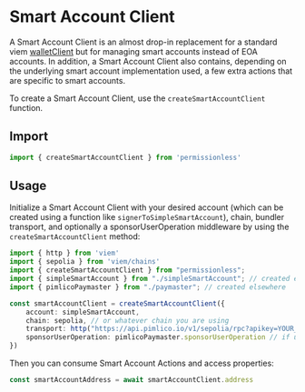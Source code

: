 # Smart Account Client

A Smart Account Client is an almost drop-in replacement for a standard viem [walletClient](https://viem.sh/docs/clients/wallet) but for managing smart accounts instead of EOA accounts. In addition, a Smart Account Client also contains, depending on the underlying smart account implementation used, a few extra actions that are specific to smart accounts.

To create a Smart Account Client, use the `createSmartAccountClient` function.

## Import

```ts
import { createSmartAccountClient } from 'permissionless'
```

## Usage

Initialize a Smart Account Client with your desired account (which can be created using a function like `signerToSimpleSmartAccount`), chain, bundler transport, and optionally a sponsorUserOperation middleware by using the `createSmartAccountClient` method:

```ts
import { http } from 'viem'
import { sepolia } from 'viem/chains'
import { createSmartAccountClient } from "permissionless";
import { simpleSmartAccount } from "./simpleSmartAccount"; // created elsewhere
import { pimlicoPaymaster } from "./paymaster"; // created elsewhere

const smartAccountClient = createSmartAccountClient({
    account: simpleSmartAccount,
    chain: sepolia, // or whatever chain you are using
    transport: http("https://api.pimlico.io/v1/sepolia/rpc?apikey=YOUR_PIMLICO_API_KEY"),
    sponsorUserOperation: pimlicoPaymaster.sponsorUserOperation // if using a paymaster
})
```

Then you can consume Smart Account Actions and access properties:

```ts
const smartAccountAddress = await smartAccountClient.address
```